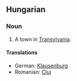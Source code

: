 ==Hungarian==
===Noun===
#A town in [[Transylvania]].
====Translations====
*German: [[Klausenburg]]
*Romanian: [[Cluj]]